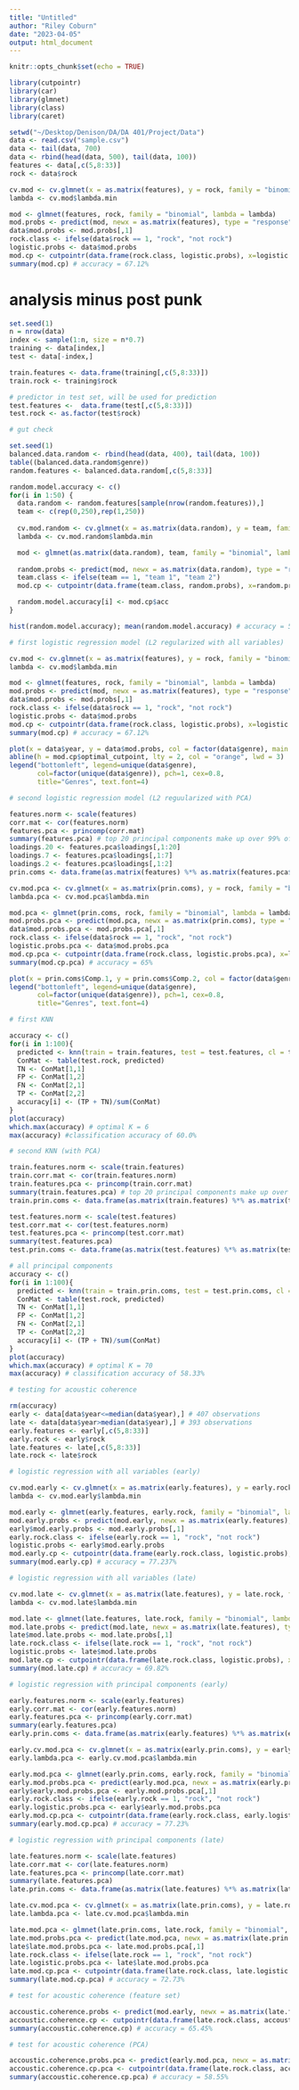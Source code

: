 ```yaml
---
title: "Untitled"
author: "Riley Coburn"
date: "2023-04-05"
output: html_document
---
```


```r
knitr::opts_chunk$set(echo = TRUE)
```

```r
library(cutpointr)
library(car)
library(glmnet)
library(class)
library(caret)
```

```r
setwd("~/Desktop/Denison/DA/DA 401/Project/Data")
data <- read.csv("sample.csv")
data <- tail(data, 700)
data <- rbind(head(data, 500), tail(data, 100))
features <- data[,c(5,8:33)]
rock <- data$rock

cv.mod <- cv.glmnet(x = as.matrix(features), y = rock, family = "binomial", type.measure = "class")
lambda <- cv.mod$lambda.min

mod <- glmnet(features, rock, family = "binomial", lambda = lambda)
mod.probs <- predict(mod, newx = as.matrix(features), type = "response")
data$mod.probs <- mod.probs[,1]
rock.class <- ifelse(data$rock == 1, "rock", "not rock")
logistic.probs <- data$mod.probs
mod.cp <- cutpointr(data.frame(rock.class, logistic.probs), x=logistic.probs, class = rock.class, method = maximize_metric, metric = accuracy)
summary(mod.cp) # accuracy = 67.12%
```
# analysis minus post punk 

```r

set.seed(1)
n = nrow(data)
index <- sample(1:n, size = n*0.7)
training <- data[index,]
test <- data[-index,]

train.features <- data.frame(training[,c(5,8:33)]) 
train.rock <- training$rock

# predictor in test set, will be used for prediction
test.features <-  data.frame(test[,c(5,8:33)])
test.rock <- as.factor(test$rock)
```

```r
# gut check

set.seed(1)
balanced.data.random <- rbind(head(data, 400), tail(data, 100))
table((balanced.data.random$genre))
random.features <- balanced.data.random[,c(5,8:33)]

random.model.accuracy <- c()
for(i in 1:50) {
  data.random <- random.features[sample(nrow(random.features)),]
  team <- c(rep(0,250),rep(1,250))
  
  cv.mod.random <- cv.glmnet(x = as.matrix(data.random), y = team, family = "binomial", type.measure = "class")
  lambda <- cv.mod.random$lambda.min

  mod <- glmnet(as.matrix(data.random), team, family = "binomial", lambda = lambda)
  
  random.probs <- predict(mod, newx = as.matrix(data.random), type = "response")
  team.class <- ifelse(team == 1, "team 1", "team 2")
  mod.cp <- cutpointr(data.frame(team.class, random.probs), x=random.probs, class = team.class, method = maximize_metric, metric = accuracy)

  random.model.accuracy[i] <- mod.cp$acc
}

hist(random.model.accuracy); mean(random.model.accuracy) # accuracy = 58.92%
```

```r
# first logistic regression model (L2 regularized with all variables)

cv.mod <- cv.glmnet(x = as.matrix(features), y = rock, family = "binomial", type.measure = "class")
lambda <- cv.mod$lambda.min

mod <- glmnet(features, rock, family = "binomial", lambda = lambda)
mod.probs <- predict(mod, newx = as.matrix(features), type = "response")
data$mod.probs <- mod.probs[,1]
rock.class <- ifelse(data$rock == 1, "rock", "not rock")
logistic.probs <- data$mod.probs
mod.cp <- cutpointr(data.frame(rock.class, logistic.probs), x=logistic.probs, class = rock.class, method = maximize_metric, metric = accuracy)
summary(mod.cp) # accuracy = 67.12%

plot(x = data$year, y = data$mod.probs, col = factor(data$genre), main = "Predicted Probability of Rock Music by Release Year", xlab = "Year", ylab = "Precicted Probabilty of Rock")
abline(h = mod.cp$optimal_cutpoint, lty = 2, col = "orange", lwd = 3)
legend("bottomleft", legend=unique(data$genre),
       col=factor(unique(data$genre)), pch=1, cex=0.8,
       title="Genres", text.font=4)
```

```r
# second logistic regression model (L2 reguularized with PCA)

features.norm <- scale(features)
corr.mat <- cor(features.norm)
features.pca <- princomp(corr.mat)
summary(features.pca) # top 20 principal components make up over 99% of variance, top 7 over 80%, and first two almost 50%
loadings.20 <- features.pca$loadings[,1:20]
loadings.7 <- features.pca$loadings[,1:7]
loadings.2 <- features.pca$loadings[,1:2]
prin.coms <- data.frame(as.matrix(features) %*% as.matrix(features.pca$loadings))

cv.mod.pca <- cv.glmnet(x = as.matrix(prin.coms), y = rock, family = "binomial", type.measure = "class")
lambda.pca <- cv.mod.pca$lambda.min

mod.pca <- glmnet(prin.coms, rock, family = "binomial", lambda = lambda.pca)
mod.probs.pca <- predict(mod.pca, newx = as.matrix(prin.coms), type = "response")
data$mod.probs.pca <- mod.probs.pca[,1]
rock.class <- ifelse(data$rock == 1, "rock", "not rock")
logistic.probs.pca <- data$mod.probs.pca
mod.cp.pca <- cutpointr(data.frame(rock.class, logistic.probs.pca), x=logistic.probs.pca, class = rock.class, method = maximize_metric, metric = accuracy)
summary(mod.cp.pca) # accuracy = 65%

plot(x = prin.coms$Comp.1, y = prin.coms$Comp.2, col = factor(data$genre), main = "Spotify Music by its first two principal components", xlab = "Pincipal Component 1", ylab = "Principal Componenet 2")
legend("bottomleft", legend=unique(data$genre),
       col=factor(unique(data$genre)), pch=1, cex=0.8,
       title="Genres", text.font=4)
```

```r
# first KNN

accuracy <- c()
for(i in 1:100){
  predicted <- knn(train = train.features, test = test.features, cl = train.rock, k = i)
  ConMat <- table(test.rock, predicted)
  TN <- ConMat[1,1]
  FP <- ConMat[1,2]
  FN <- ConMat[2,1]
  TP <- ConMat[2,2]
  accuracy[i] <- (TP + TN)/sum(ConMat)
}
plot(accuracy)
which.max(accuracy) # optimal K = 6
max(accuracy) #classification accuracy of 60.0%
```

```r
# second KNN (with PCA)

train.features.norm <- scale(train.features)
train.corr.mat <- cor(train.features.norm)
train.features.pca <- princomp(train.corr.mat)
summary(train.features.pca) # top 20 principal components make up over 99% of variance and first two almost 50%
train.prin.coms <- data.frame(as.matrix(train.features) %*% as.matrix(train.features.pca$loadings))

test.features.norm <- scale(test.features)
test.corr.mat <- cor(test.features.norm)
test.features.pca <- princomp(test.corr.mat)
summary(test.features.pca) 
test.prin.coms <- data.frame(as.matrix(test.features) %*% as.matrix(test.features.pca$loadings))

# all principal components
accuracy <- c()
for(i in 1:100){
  predicted <- knn(train = train.prin.coms, test = test.prin.coms, cl = train.rock, k = i)
  ConMat <- table(test.rock, predicted)
  TN <- ConMat[1,1]
  FP <- ConMat[1,2]
  FN <- ConMat[2,1]
  TP <- ConMat[2,2]
  accuracy[i] <- (TP + TN)/sum(ConMat)
}
plot(accuracy)
which.max(accuracy) # optimal K = 70
max(accuracy) # classification accuracy of 58.33%
```

```r
# testing for acoustic coherence 

rm(accuracy)
early <- data[data$year<=median(data$year),] # 407 observations
late <- data[data$year>median(data$year),] # 393 observations
early.features <- early[,c(5,8:33)]
early.rock <- early$rock
late.features <- late[,c(5,8:33)]
late.rock <- late$rock

# logistic regression with all variables (early)

cv.mod.early <- cv.glmnet(x = as.matrix(early.features), y = early.rock, family = "binomial", type.measure = "class")
lambda <- cv.mod.early$lambda.min

mod.early <- glmnet(early.features, early.rock, family = "binomial", lambda = lambda)
mod.early.probs <- predict(mod.early, newx = as.matrix(early.features), type = "response")
early$mod.early.probs <- mod.early.probs[,1]
early.rock.class <- ifelse(early.rock == 1, "rock", "not rock")
logistic.probs <- early$mod.early.probs
mod.early.cp <- cutpointr(data.frame(early.rock.class, logistic.probs), x=logistic.probs, class = early.rock.class, method = maximize_metric, metric = accuracy)
summary(mod.early.cp) # accuracy = 77.237%

# logistic regression with all variables (late)

cv.mod.late <- cv.glmnet(x = as.matrix(late.features), y = late.rock, family = "binomial", type.measure = "class")
lambda <- cv.mod.late$lambda.min

mod.late <- glmnet(late.features, late.rock, family = "binomial", lambda = lambda)
mod.late.probs <- predict(mod.late, newx = as.matrix(late.features), type = "response")
late$mod.late.probs <- mod.late.probs[,1]
late.rock.class <- ifelse(late.rock == 1, "rock", "not rock")
logistic.probs <- late$mod.late.probs
mod.late.cp <- cutpointr(data.frame(late.rock.class, logistic.probs), x=logistic.probs, class = late.rock.class, method = maximize_metric, metric = accuracy)
summary(mod.late.cp) # accuracy = 69.82%

# logistic regression with principal components (early)

early.features.norm <- scale(early.features)
early.corr.mat <- cor(early.features.norm)
early.features.pca <- princomp(early.corr.mat)
summary(early.features.pca) 
early.prin.coms <- data.frame(as.matrix(early.features) %*% as.matrix(early.features.pca$loadings))

early.cv.mod.pca <- cv.glmnet(x = as.matrix(early.prin.coms), y = early.rock, family = "binomial", type.measure = "class")
early.lambda.pca <- early.cv.mod.pca$lambda.min

early.mod.pca <- glmnet(early.prin.coms, early.rock, family = "binomial", lambda = early.lambda.pca)
early.mod.probs.pca <- predict(early.mod.pca, newx = as.matrix(early.prin.coms), type = "response")
early$early.mod.probs.pca <- early.mod.probs.pca[,1]
early.rock.class <- ifelse(early.rock == 1, "rock", "not rock")
early.logistic.probs.pca <- early$early.mod.probs.pca
early.mod.cp.pca <- cutpointr(data.frame(early.rock.class, early.logistic.probs.pca), x=early.logistic.probs.pca, class = early.rock.class, method = maximize_metric, metric = accuracy)
summary(early.mod.cp.pca) # accuracy = 77.23%

# logistic regression with principal components (late)

late.features.norm <- scale(late.features)
late.corr.mat <- cor(late.features.norm)
late.features.pca <- princomp(late.corr.mat)
summary(late.features.pca) 
late.prin.coms <- data.frame(as.matrix(late.features) %*% as.matrix(late.features.pca$loadings))

late.cv.mod.pca <- cv.glmnet(x = as.matrix(late.prin.coms), y = late.rock, family = "binomial", type.measure = "class")
late.lambda.pca <- late.cv.mod.pca$lambda.min

late.mod.pca <- glmnet(late.prin.coms, late.rock, family = "binomial", lambda = late.lambda.pca)
late.mod.probs.pca <- predict(late.mod.pca, newx = as.matrix(late.prin.coms), type = "response")
late$late.mod.probs.pca <- late.mod.probs.pca[,1]
late.rock.class <- ifelse(late.rock == 1, "rock", "not rock")
late.logistic.probs.pca <- late$late.mod.probs.pca
late.mod.cp.pca <- cutpointr(data.frame(late.rock.class, late.logistic.probs.pca), x=late.logistic.probs.pca, class = late.rock.class, method = maximize_metric, metric = accuracy)
summary(late.mod.cp.pca) # accuracy = 72.73%

# test for acoustic coherence (feature set)

accoustic.coherence.probs <- predict(mod.early, newx = as.matrix(late.features), type = "response")
accoustic.coherence.cp <- cutpointr(data.frame(late.rock.class, accoustic.coherence.probs), x=accoustic.coherence.probs, class = late.rock.class, method = maximize_metric, metric = accuracy)
summary(accoustic.coherence.cp) # accuracy = 65.45%

# test for acoustic coherence (PCA)

accoustic.coherence.probs.pca <- predict(early.mod.pca, newx = as.matrix(late.prin.coms), type = "response")
accoustic.coherence.cp.pca <- cutpointr(data.frame(late.rock.class, accoustic.coherence.probs.pca), x=accoustic.coherence.probs.pca, class = late.rock.class, method = maximize_metric, metric = accuracy)
summary(accoustic.coherence.cp.pca) # accuracy = 58.55%
```


